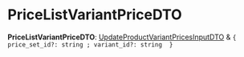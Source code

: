
# PriceListVariantPriceDTO

 **PriceListVariantPriceDTO**: [UpdateProductVariantPricesInputDTO](../../ProductWorkflow/interfaces/js_client.internal.internal-1.WorkflowTypes.ProductWorkflow.UpdateProductVariantPricesInputDTO.mdx) & ``{ price_set_id?: string ; variant_id?: string  }``
